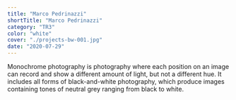 ```yaml
---
title: "Marco Pedrinazzi"
shortTitle: "Marco Pedrinazzi"
category: "TR3"
color: "white"
cover: "./projects-bw-001.jpg"
date: "2020-07-29"
---
```


Monochrome photography is photography where each position on an image can record and show a different amount of light, but not a different hue. It includes all forms of black-and-white photography, which produce images containing tones of neutral grey ranging from black to white.
